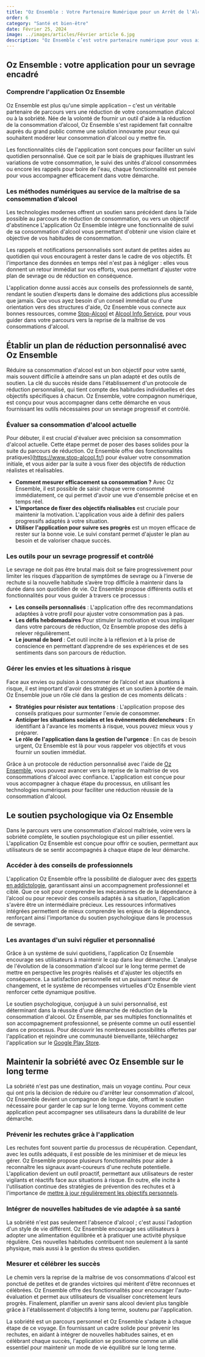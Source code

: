```yaml
---
title: "Oz Ensemble : Votre Partenaire Numérique pour un Arrêt de l'Alcool Réussi"
order: 6
category: "Santé et bien-être"
date: Février 25, 2024
image: ../images/articles/Février article 6.jpg
description: "Oz Ensemble c’est votre partenaire numérique pour vous aider à arrêter l’alcool."
---
```


## Oz Ensemble : votre application pour un sevrage encadré

### Comprendre l'application Oz Ensemble
Oz Ensemble est plus qu'une simple application – c'est un véritable partenaire de parcours vers une réduction de votre consommation d’alcool ou à la sobriété. Née de la volonté de fournir un outil d'aide à la réduction de la consommation d’alcool, Oz Ensemble s'est rapidement fait connaître auprès du grand public comme une solution innovante pour ceux qui souhaitent modérer leur consommation d'alcool ou y mettre fin.

Les fonctionnalités clés de l'application sont conçues pour faciliter un suivi quotidien personnalisé. Que ce soit par le biais de graphiques illustrant les variations de votre consommation, le suivi des unités d'alcool consommées ou encore les rappels pour boire de l'eau, chaque fonctionnalité  est pensée pour vous accompagner efficacement dans votre démarche. 


### Les méthodes numériques au service de la maîtrise de sa consommation d’alcool 
Les technologies modernes offrent un soutien sans précédent dans la l’aide possible au parcours de réduction de consommation, ou vers un objectif d'abstinence L'application Oz Ensemble intègre une fonctionnalité de suivi de sa consommation d'alcool vous permettant d'obtenir une vision claire et objective de vos habitudes de consommation. 

Les rappels et notifications personnalisés sont autant de petites aides au quotidien qui vous encouragent à rester dans le cadre de vos objectifs. Et l'importance des données en temps réel n'est pas à négliger : elles vous donnent un retour immédiat sur vos efforts, vous permettant d'ajuster votre plan de sevrage ou de réduction en conséquence.

L'application donne aussi accès aux conseils des professionnels de santé, rendant le soutien d’experts dans le domaine des addictions plus accessible que jamais. Que vous ayez besoin d'un conseil immédiat ou d'une orientation vers des structures d'aide, Oz Ensemble vous connecte aux bonnes ressources, comme [Stop-Alcool](https://www.stop-alcool.ch/) et [Alcool Info Service](https://www.alcool-info-service.fr/), pour vous guider dans votre parcours vers la reprise de la maîtrise de vos consommations d'alcool.

## Établir un plan de réduction personnalisé avec Oz Ensemble

Réduire sa consommation d'alcool est un bon objectif pour votre santé, mais souvent difficile à atteindre sans un plan adapté et des outils de soutien. La clé du succès réside dans l'établissement d'un protocole de réduction personnalisé, qui tient compte des habitudes individuelles et des objectifs spécifiques à chacun. Oz Ensemble, votre compagnon numérique, est conçu pour vous accompagner dans cette démarche en vous fournissant les outils nécessaires pour un sevrage progressif et contrôlé.

### Évaluer sa consommation d'alcool actuelle

Pour débuter, il est crucial d'évaluer avec précision sa consommation d'alcool actuelle. Cette étape permet de poser des bases solides pour la suite du parcours de réduction. Oz Ensemble offre des fonctionnalités pratiques](https://www.stop-alcool.fr/) pour évaluer votre consommation initiale, et vous aider par la suite à vous fixer des objectifs de réduction réalistes et réalisables.

- **Comment mesurer efficacement sa consommation ?** Avec Oz Ensemble, il est possible de saisir chaque verre consommé immédiatement, ce qui permet d'avoir une vue d'ensemble précise et en temps réel.
- **L'importance de fixer des objectifs réalisables** est cruciale pour maintenir la motivation. L'application vous aide à définir des paliers progressifs adaptés à votre situation.
- **Utiliser l'application pour suivre ses progrès** est un moyen efficace de rester sur la bonne voie. Le suivi constant permet d'ajuster le plan au besoin et de valoriser chaque succès.

### Les outils pour un sevrage progressif et contrôlé

Le sevrage ne doit pas être brutal mais doit se faire progressivement pour limiter les risques d’apparition de symptômes de sevrage ou à l’inverse de rechute si la nouvelle habitude s’avère trop difficile à maintenir dans la durée dans son quotidien de vie. Oz Ensemble propose différents outils et fonctionnalités pour vous guider à travers ce processus :

- **Les conseils personnalisés** : L'application offre des recommandations adaptées à votre profil pour ajuster votre consommation pas à pas.
- **Les défis hebdomadaires** Pour stimuler la motivation et vous impliquer dans votre parcours de réduction, Oz Ensemble propose des défis à relever régulièrement.
- **Le journal de bord** : Cet outil incite à la réflexion et à la prise de conscience en permettant d’apprendre de ses expériences et de ses sentiments dans son parcours de réduction.

### Gérer les envies et les situations à risque

Face aux envies ou pulsion à consommer de l’alcool et aux situations à risque, il est important d'avoir des stratégies et un soutien à portée de main. Oz Ensemble joue un rôle clé dans la gestion de ces moments délicats :

- **Stratégies pour résister aux tentations** : L'application propose des conseils pratiques pour surmonter l'envie de consommer.
- **Anticiper les situations sociales et les événements déclencheurs** : En identifiant à l'avance les moments à risque, vous pouvez mieux vous y préparer.
- **Le rôle de l'application dans la gestion de l'urgence** : En cas de besoin urgent, Oz Ensemble est là pour vous rappeler vos objectifs et vous fournir un soutien immédiat.

Grâce à un protocole de réduction personnalisé avec l'aide de [Oz Ensemble](https://apps.apple.com/fr/app/stop-alcool/id532497190), vous pouvez avancer vers la reprise de la maitrise de vos consommations d'alcool avec confiance. L'application est conçue pour vous accompagner à chaque étape du processus, en utilisant les technologies numériques pour faciliter une réduction réussie de la consommation d'alcool.

## Le soutien psychologique via Oz Ensemble

Dans le parcours vers une consommation d'alcool maîtrisée, voire vers la sobriété complète, le soutien psychologique est un pilier essentiel. L'application Oz Ensemble est conçue pour offrir ce soutien, permettant aux utilisateurs de se sentir accompagnés à chaque étape de leur démarche.

### Accéder à des conseils de professionnels

L'application Oz Ensemble offre la possibilité de dialoguer avec des [experts en addictologie](https://ozensemble.fabrique.social.gouv.fr/), garantissant ainsi un accompagnement professionnel et ciblé. Que ce soit pour comprendre les mécanismes de de la dépendance à l’alcool ou pour recevoir des conseils adaptés à sa situation, l'application s'avère être un intermédiaire précieux. Les ressources informatives intégrées permettent de mieux comprendre les enjeux de la dépendance, renforçant ainsi l'importance du soutien psychologique dans le processus de sevrage.

### Les avantages d'un suivi régulier et personnalisé

Grâce à un système de suivi quotidiens, l'application Oz Ensemble encourage ses utilisateurs à maintenir le cap dans leur démarche. L'analyse de l'évolution de la consommation d'alcool sur le long terme permet de mettre en perspective les progrès réalisés et d'ajuster les objectifs en conséquence. La satisfaction personnelle est un puissant moteur de changement, et le système de récompenses virtuelles d'Oz Ensemble vient renforcer cette dynamique positive.

Le soutien psychologique, conjugué à un suivi personnalisé, est déterminant dans la réussite d'une démarche de réduction de la consommation d'alcool. Oz Ensemble, par ses multiples fonctionnalités et son accompagnement professionnel, se présente comme un outil essentiel dans ce processus. Pour découvrir les nombreuses possibilités offertes par l'application et rejoindre une communauté bienveillante, téléchargez l'application sur le [Google Play Store](https://ozensemble.fabrique.social.gouv.fr/).

## Maintenir la sobriété avec Oz Ensemble sur le long terme

La sobriété n'est pas une destination, mais un voyage continu. Pour ceux qui ont pris la décision de réduire ou d'arrêter leur consommation d'alcool, Oz Ensemble devient un compagnon de longue date, offrant le soutien nécessaire pour garder le cap sur le long terme. Voyons comment cette application peut accompagner ses utilisateurs dans la durabilité de leur démarche.

### Prévenir les rechutes grâce à l'application

Les rechutes font souvent partie du processus de récupération. Cependant, avec les outils adéquats, il est possible de les minimiser et de mieux les gérer. Oz Ensemble propose plusieurs fonctionnalités pour aider à reconnaître les signaux avant-coureurs d'une rechute potentielle. L'application devient un outil proactif, permettant aux utilisateurs de rester vigilants et réactifs face aux situations à risque. En outre, elle incite à l'utilisation continue des stratégies de prévention des rechutes et à l'importance de [mettre à jour régulièrement les objectifs personnels](https://www.ameli.fr/assure/sante/medicaments/utiliser-recycler-medicaments/medicaments-contre-la-dependance-l-alcool-0).

### Intégrer de nouvelles habitudes de vie adaptée à sa santé 
La sobriété n'est pas seulement l'absence d'alcool ; c'est aussi l'adoption d'un style de vie différent. Oz Ensemble encourage ses utilisateurs à adopter une alimentation équilibrée et à pratiquer une activité physique régulière. Ces nouvelles habitudes contribuent non seulement à la santé physique, mais aussi à la gestion du stress quotidien.

### Mesurer et célébrer les succès

Le chemin vers la reprise de la maîtrise de vos consommations d'alcool est ponctué de petites et de grandes victoires qui méritent d'être reconnues et célébrées. Oz Ensemble offre des fonctionnalités pour encourager l'auto-évaluation et permet aux utilisateurs de visualiser concrètement leurs progrès. Finalement, planifier un avenir sans alcool devient plus tangible grâce à l'établissement d'objectifs à long terme, soutenu par l'application.

La sobriété est un parcours personnel et Oz Ensemble s'adapte à chaque étape de ce voyage. En fournissant un cadre solide pour prévenir les rechutes, en aidant à intégrer de nouvelles habitudes saines, et en célébrant chaque succès, l'application se positionne comme un allié essentiel pour maintenir un mode de vie équilibré sur le long terme.
